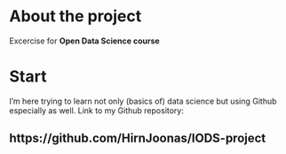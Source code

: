 
# About the project
 
Excercise for **Open Data Science course** 

# Start

I'm here trying to learn not only (basics of) data science but using Github especially as well. 
Link to my Github repository: 

## https://github.com/HirnJoonas/IODS-project 

